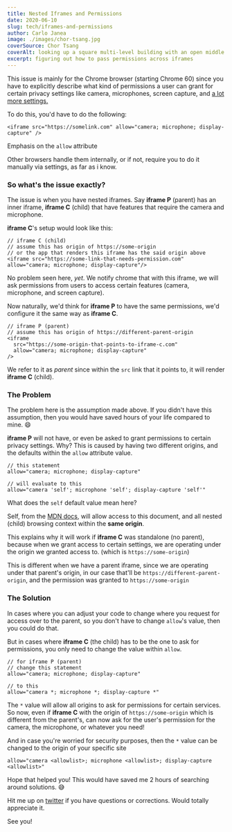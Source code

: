 ```yaml
---
title: Nested Iframes and Permissions
date: 2020-06-10
slug: tech/iframes-and-permissions
author: Carlo Janea
image: ./images/chor-tsang.jpg
coverSource: Chor Tsang
coverAlt: looking up a square multi-level building with an open middle
excerpt: figuring out how to pass permissions across iframes
---
```


This issue is mainly for the Chrome browser (starting Chrome 60) since you have to explicitly describe what kind of permissions a user can grant for certain privacy settings like camera, microphones, screen capture, and [a lot more settings.](https://developer.mozilla.org/en-US/docs/Web/HTTP/Feature_Policy)

To do this, you'd have to do the following:

```
<iframe src="https://somelink.com" allow="camera; microphone; display-capture" />
```

Emphasis on the `allow` attribute

Other browsers handle them internally, or if not, require you to do it manually via settings, as far as i know.

### So what's the issue exactly?

The issue is when you have nested iframes. Say **iframe P** (parent) has an inner iframe, **iframe C** (child) that have features that require the camera and microphone.

**iframe C**'s setup would look like this:

```
// iframe C (child)
// assume this has origin of https://some-origin
// or the app that renders this iframe has the said origin above
<iframe src="https://some-link-that-needs-permission.com" allow="camera; microphone; display-capture"/>
```

No problem seen here, _yet_. We notify chrome that with this iframe, we will ask permissions from users to access certain features (camera, microphone, and screen capture).

Now naturally, we'd think for **iframe P** to have the same permissions, we'd configure it the same way as **iframe C**.

```
// iframe P (parent)
// assume this has origin of https://different-parent-origin
<iframe
  src="https://some-origin-that-points-to-iframe-c.com"
  allow="camera; microphone; display-capture"
/>
```

We refer to it as _parent_ since within the `src` link that it points to, it will render **iframe C** (child).

### The Problem

The problem here is the assumption made above. If you didn't have this assumption, then you would have saved hours of your life compared to mine. 😄

**iframe P** will not have, or even be asked to grant permissions to certain privacy settings. Why? This is caused by having two different origins, and the defaults within the `allow` attribute value.

```
// this statement
allow="camera; microphone; display-capture"

// will evaluate to this
allow="camera 'self'; microphone 'self'; display-capture 'self'"
```

What does the `self` default value mean here?

Self, from the [MDN docs](https://developer.mozilla.org/en-US/docs/Web/HTTP/Headers/Feature-Policy/camera), will allow access to this document, and all nested (child) browsing context within the **same origin**.

This explains why it will work if **iframe C** was standalone (no parent), because when we grant access to certain settings, we are operating under the origin we granted access to. (which is `https://some-origin`)

This is different when we have a parent iframe, since we are operating under that parent's origin, in our case that'll be `https://different-parent-origin`, and the permission was granted to `https://some-origin`

### The Solution

In cases where you can adjust your code to change where you request for access over to the parent, so you don't have to change `allow`'s value, then you could do that.

But in cases where **iframe C** (the child) has to be the one to ask for permissions, you only need to change the value within `allow`.

```
// for iframe P (parent)
// change this statement
allow="camera; microphone; display-capture"

// to this
allow="camera *; microphone *; display-capture *"
```

The `*` value will allow all origins to ask for permissions for certain services. So now, even if **iframe C** with the origin of `https://some-origin` which is different from the parent's, can now ask for the user's permission for the camera, the microphone, or whatever you need!

And in case you're worried for security purposes, then the `*` value can be changed to the origin of your specific site

```
allow="camera <allowlist>; microphone <allowlist>; display-capture <allowlist>"
```

Hope that helped you! This would have saved me 2 hours of searching around solutions. 😅

Hit me up on [twitter](https://twitter.com/carlojanea) if you have questions or corrections. Would totally appreciate it.

See you!
